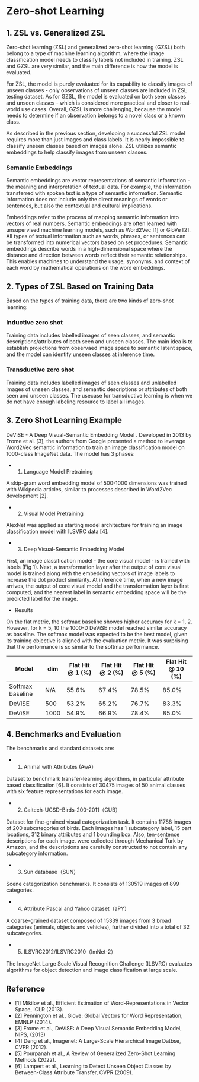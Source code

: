 # Zero-shot Learning


## 1. ZSL vs. Generalized ZSL

Zero-shot learning (ZSL) and generalized zero-shot learning (GZSL) both belong to a type of machine learning algorithm, where the image classification model needs to classify labels not included in training. ZSL and GZSL are very similar, and the main difference is how the model is evaluated.

For ZSL, the model is purely evaluated for its capability to classify images of unseen classes - only observations of unseen classes are included in ZSL testing dataset. As for GZSL, the model is evaluated on both seen classes and unseen classes - which is considered more practical and closer to real-world use cases. Overall, GZSL is more challenging, because the model needs to determine if an observation belongs to a novel class or a known class. 

As described in the previous section, developing a successful ZSL model requires more than just images and class labels. It is nearly impossible to classify unseen classes based on images alone. ZSL utilizes semantic embeddings to help classify images from unseen classes. 

### Semantic Embeddings 

Semantic embeddings are vector representations of semantic information - the meaning and interpretation of textual data. For example, the information transferred with spoken text is a type of semantic information. Semantic information does not include only the direct meanings of words or sentences, but also the contextual and cultural implications.

Embeddings refer to the process of mapping semantic information into vectors of real numbers. Semantic embeddings are often learned with unsupervised machine learning models, such as Word2Vec [1] or GloVe [2]. All types of textual information such as words, phrases, or sentences can be transformed into numerical vectors based on set procedures. Semantic embeddings describe words in a high-dimensional space where the distance and direction between words reflect their semantic relationships. This enables machines to understand the usage, synonyms, and context of each word by mathematical operations on the word embeddings. 


## 2. Types of ZSL Based on Training Data

Based on the types of training data, there are two kinds of zero-shot learning:

### Inductive zero shot

Training data includes labelled images of seen classes, and semantic descriptions/attributes of both seen and unseen classes. The main idea is to establish projections from observaed image space to semantic latent space, and the model can identify unseen classes at inference time.

### Transductive zero shot

Training data includes labelled images of seen classes and unlabelled images of unseen classes, and semantic descriptions or attributes of both seen and unseen classes. The usecase for transductive learning is when we do not have enough labeling resource to label all images.


## 3. Zero Shot Learning Example 

DeViSE - A Deep Visual-Semantic Embedding Model
.
Developed in 2013 by Frome et al. [3], the authors from Google presented a method to leverage Word2Vec semantic information to train an image classification model on 1000-class ImageNet data. The model has 3 phases:

- 1) Language Model Pretraining 

A skip-gram word embedding model of 500-1000 dimensions was trained with Wikipedia articles, similar to processes described in Word2Vec development [2].  

- 2) Visual Model Pretraining 

AlexNet was applied as starting model architecture for training an image classification model with ILSVRC data [4].  

- 3) Deep Visual-Semantic Embedding Model 

First, an image classification model - the core visual model - is trained with labels (Fig 1). Next, a transformation layer after the output of core visual model is trained along with the embedding vectors of image labels to increase the dot product similarity. At inference time, when a new image arrives, the output of core visual model and the transformation layer is first computed, and the nearest label in semantic embedding space will be the predicted label for the image.  

- Results

On the flat metric, the softmax baseline showes higher accuracy for k = 1, 2. However,  for k = 5, 10 the 1000-D DeViSE model reached similar accuracy as baseline. The softmax model was expected to be the best model, given its training objective is aligned with the evaluation metric. It was surprising that the performance is so similar to the softmax performance.


|Model|dim|Flat Hit @ 1 (%)|Flat Hit @ 2 (%)|Flat Hit @ 5 (%)|Flat Hit @ 10 (%)|
|----------------|---|----------------|----------------|----------------|-----------------|
|Softmax baseline|N/A|55.6%|67.4%|78.5%|85.0%|
|DeViSE|500|53.2%|65.2%|76.7%|83.3%|
|DeViSE|1000|54.9%|66.9%|78.4%|85.0%|


## 4. Benchmarks and Evaluation

The benchmarks and standard datasets are:

- 1. Animal with Attributes (AwA）

Dataset to benchmark transfer-learning algorithms, in particular attribute based classification [6]. It consists of 30475 images of 50 animal classes with six feature representations for each image.  

- 2. Caltech-UCSD-Birds-200-2011（CUB）

Dataset for fine-grained visual categorization task. It contains 11788 images of 200 subcategories of birds. Each images has 1 subcategory label, 15 part locations, 312 binary attributes and 1 bounding box. Also, ten-sentence descriptions for each image. were collected through Mechanical Turk by Amazon, and the descriptions are carefully constructed to not contain any subcategory information.  

- 3. Sun database（SUN）

Scene categorization benchmarks. It consists of 130519 images of 899 categories. 

- 4. Attribute Pascal and Yahoo dataset（aPY）

A coarse-grained dataset composed of 15339 images from 3 broad categories (animals, objects and vehicles), further divided into a total of 32 subcategories. 

- 5. ILSVRC2012/ILSVRC2010（ImNet-2）

The ImageNet Large Scale Visual Recognition Challenge (ILSVRC) evaluates algorithms for object detection and image classification at large scale. 



## Reference

- [1] Mikilov et al., Efficient Estimation of Word-Representations in Vector Space, ICLR (2013). 
- [2] Pennington et al., Glove: Global Vectors for Word Representation, EMNLP (2014).
- [3] Frome et al., DeViSE: A Deep Visual Semantic Embedding Model, NIPS, (2013)
- [4] Deng et al., Imagenet: A Large-Scale Hierarchical Image Datbse, CVPR (2012). 
- [5] Pourpanah et al., A Review of Generalized Zero-Shot Learning Methods (2022).
- [6] Lampert et al., Learning to Detect Unseen Object Classes by Between-Class Attribute Transfer, CVPR (2009).
